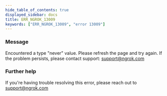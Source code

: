 ```yaml
---
hide_table_of_contents: true
displayed_sidebar: docs
title: ERR_NGROK_13009
keywords: ["ERR_NGROK_13009", "error 13009"]
---
```


### Message

Encountered a type "never" value. Please refresh the page and try again. If the problem persists, please contact support: support@ngrok.com

### Further help

If you're having trouble resolving this error, please reach out to [support@ngrok.com](mailto:support@ngrok.com?subject=Help%20with%20ERR_NGROK_13009)
